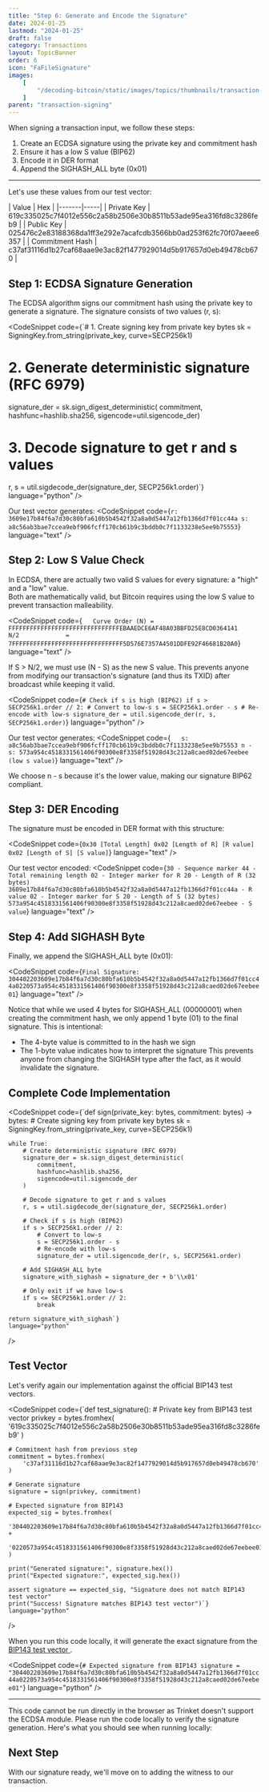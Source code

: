 ```yaml
---
title: "Step 6: Generate and Encode the Signature"
date: 2024-01-25
lastmod: "2024-01-25"
draft: false
category: Transactions
layout: TopicBanner
order: 6
icon: "FaFileSignature"
images:
    [
        "/decoding-bitcoin/static/images/topics/thumbnails/transaction-module/signature/tx-thumbnail-signature-6.jpg"
    ]
parent: "transaction-signing"
---
```


When signing a transaction input, we follow these steps:
1. Create an ECDSA signature using the private key and commitment hash
2. Ensure it has a low S value (BIP62)
3. Encode it in DER format
4. Append the SIGHASH_ALL byte (0x01)

---

Let's use these values from our test vector:

<div className="w-full rounded-xl overflow-x-auto overflow-y-hidden">
    <div className="min-w-[800px]">
        | Value | Hex |
        |-------|-----|
        | Private Key | 619c335025c7f4012e556c2a58b2506e30b8511b53ade95ea316fd8c3286feb9 |
        | Public Key | 025476c2e83188368da1ff3e292e7acafcdb3566bb0ad253f62fc70f07aeee6357 |
        | Commitment Hash | c37af31116d1b27caf68aae9e3ac82f1477929014d5b917657d0eb49478cb670 |
    </div>
</div>

## Step 1: ECDSA Signature Generation

The ECDSA algorithm signs our commitment hash using the private key to generate a signature. The signature consists of two values (r, s):

<CodeSnippet
    code={`# 1. Create signing key from private key bytes
sk = SigningKey.from_string(private_key, curve=SECP256k1)

# 2. Generate deterministic signature (RFC 6979)
signature_der = sk.sign_digest_deterministic(
    commitment,
    hashfunc=hashlib.sha256,
    sigencode=util.sigencode_der)

# 3. Decode signature to get r and s values
r, s = util.sigdecode_der(signature_der, SECP256k1.order)`}
    language="python"
/>

Our test vector generates:
<CodeSnippet
    code={`r: 3609e17b84f6a7d30c80bfa610b5b4542f32a8a0d5447a12fb1366d7f01cc44a
s: a8c56ab3bae7ccea9ebf906fcff170cb61b9c3bddb0c7f1133238e5ee9b75553`}
    language="text"
/>

## Step 2: Low S Value Check

In ECDSA, there are actually two valid S values for every signature: a "high" and a "low" value.  
Both are mathematically valid, but Bitcoin requires using the low S value to prevent transaction malleability.

<CodeSnippet
    code={`   Curve Order (N) = FFFFFFFFFFFFFFFFFFFFFFFFFFFFFFFEBAAEDCE6AF48A03BBFD25E8CD0364141   
   N/2             = 7FFFFFFFFFFFFFFFFFFFFFFFFFFFFFFF5D576E7357A4501DDFE92F46681B20A0`}
    language="text"
/>

If S > N/2, we must use (N - S) as the new S value. This prevents anyone from modifying our transaction's signature (and thus its TXID) after broadcast while keeping it valid.

<CodeSnippet
    code={`# Check if s is high (BIP62)
if s > SECP256k1.order // 2:
    # Convert to low-s
    s = SECP256k1.order - s
    # Re-encode with low-s
    signature_der = util.sigencode_der(r, s, SECP256k1.order)`}
    language="python"
/>


Our test vector generates:
<CodeSnippet
    code={`   s:  a8c56ab3bae7ccea9ebf906fcff170cb61b9c3bddb0c7f1133238e5ee9b75553
   n - s: 573a954c4518331561406f90300e8f3358f51928d43c212a8caed02de67eebee (low s value)`}
    language="text"
/>

We choose n - s because it's the lower value, making our signature BIP62 compliant.


## Step 3: DER Encoding

The signature must be encoded in DER format with this structure:

<CodeSnippet
    code={`0x30 [Total Length]
0x02 [Length of R]
[R value]
0x02 [Length of S]
[S value]`}
    language="text"
/>

Our test vector encoded:
<CodeSnippet
    code={`30 - Sequence marker
44 - Total remaining length
02 - Integer marker for R
20 - Length of R (32 bytes)
3609e17b84f6a7d30c80bfa610b5b4542f32a8a0d5447a12fb1366d7f01cc44a - R value
02 - Integer marker for S
20 - Length of S (32 bytes)
573a954c4518331561406f90300e8f3358f51928d43c212a8caed02de67eebee - S value`}
    language="text"
/>

## Step 4: Add SIGHASH Byte

Finally, we append the SIGHASH_ALL byte (0x01):

<CodeSnippet
    code={`Final Signature: 304402203609e17b84f6a7d30c80bfa610b5b4542f32a8a0d5447a12fb1366d7f01cc44a0220573a954c4518331561406f90300e8f3358f51928d43c212a8caed02de67eebee01`}
    language="text"
/>

Notice that while we used 4 bytes for SIGHASH_ALL (00000001) when creating the commitment hash, we only append 1 byte (01) to the final signature. This is intentional:
- The 4-byte value is committed to in the hash we sign
- The 1-byte value indicates how to interpret the signature
This prevents anyone from changing the SIGHASH type after the fact, as it would invalidate the signature.



## Complete Code Implementation

<CodeSnippet
    code={`def sign(private_key: bytes, commitment: bytes) -> bytes:
    # Create signing key from private key bytes
    sk = SigningKey.from_string(private_key, curve=SECP256k1)
    
    while True:
        # Create deterministic signature (RFC 6979)
        signature_der = sk.sign_digest_deterministic(
            commitment,
            hashfunc=hashlib.sha256,
            sigencode=util.sigencode_der
        )
        
        # Decode signature to get r and s values
        r, s = util.sigdecode_der(signature_der, SECP256k1.order)
        
        # Check if s is high (BIP62)
        if s > SECP256k1.order // 2:
            # Convert to low-s
            s = SECP256k1.order - s
            # Re-encode with low-s
            signature_der = util.sigencode_der(r, s, SECP256k1.order)
            
        # Add SIGHASH_ALL byte
        signature_with_sighash = signature_der + b'\\x01'
        
        # Only exit if we have low-s
        if s <= SECP256k1.order // 2:
            break
            
    return signature_with_sighash`}
    language="python"
/>

## Test Vector

Let's verify again our implementation against the official BIP143 test vectors.

<CodeSnippet
    code={`def test_signature():
    # Private key from BIP143 test vector
    privkey = bytes.fromhex(
        '619c335025c7f4012e556c2a58b2506e30b8511b53ade95ea316fd8c3286feb9'
    )
    
    # Commitment hash from previous step
    commitment = bytes.fromhex(
        'c37af31116d1b27caf68aae9e3ac82f1477929014d5b917657d0eb49478cb670'
    )
    
    # Generate signature
    signature = sign(privkey, commitment)
    
    # Expected signature from BIP143
    expected_sig = bytes.fromhex(
        '304402203609e17b84f6a7d30c80bfa610b5b4542f32a8a0d5447a12fb1366d7f01cc44a' +
        '0220573a954c4518331561406f90300e8f3358f51928d43c212a8caed02de67eebee01'
    )
    
    print("Generated signature:", signature.hex())
    print("Expected signature:", expected_sig.hex())
    
    assert signature == expected_sig, "Signature does not match BIP143 test vector"
    print("Success! Signature matches BIP143 test vector")`}
    language="python"
/>

When you run this code locally, it will generate the exact signature from the <a href="https://github.com/bitcoin/bips/blob/58ffd93812ff25e87d53d1f202fbb389fdfb85bb/bip-0143.mediawiki?plain=1#L190" target="_blank">BIP143 test vector </a>.

<CodeSnippet
    code={`# Expected signature from BIP143
signature = "304402203609e17b84f6a7d30c80bfa610b5b4542f32a8a0d5447a12fb1366d7f01cc44a0220573a954c4518331561406f90300e8f3358f51928d43c212a8caed02de67eebee01"`}
    language="python"
/>

---

<ExpandableAlert title="Note about Browser Execution" type="warning" expandable={true}>
This code cannot be run directly in the browser as Trinket doesn't support the ECDSA module. Please run the code locally to verify the signature generation. Here's what you should see when running locally:

<div className="dark:hidden w-full rounded-xl overflow-hidden">
    <SvgDisplay
        src="/decoding-bitcoin/static/images/topics/transactions/signature/signature3.png"
        width="100%"
        height="auto"
    />
</div>
<div className="hidden dark:block w-full rounded-xl overflow-hidden">
    <SvgDisplay
        src="/decoding-bitcoin/static/images/topics/transactions/signature/signature3.png"
        width="100%"
        height="auto"
    />
</div>

</ExpandableAlert>

## Next Step

With our signature ready, we'll move on to adding the witness to our transaction.
